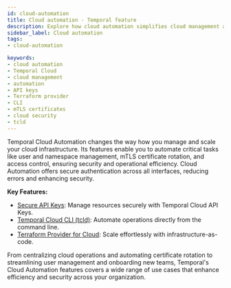 ```yaml
---
id: cloud-automation
title: Cloud automation - Temporal feature
description: Explore how cloud automation simplifies cloud management and enhances security through APIs, Terraform, and CLI.
sidebar_label: Cloud automation
tags:
- cloud-automation

keywords:
- cloud automation
- Temporal Cloud
- cloud management
- automation
- API keys
- Terraform provider
- CLI
- mTLS certificates
- cloud security
- tcld
---
```



Temporal Cloud Automation changes the way how you manage and scale your cloud infrastructure.
Its features enable you to automate critical tasks like user and namespace management, mTLS certificate rotation, and access control, ensuring security and operational efficiency.
Cloud Automation offers secure authentication across all interfaces, reducing errors and enhancing security.

**Key Features:**

- [Secure API Keys](https://docs.temporal.io/cloud/api-keys): Manage resources securely with Temporal Cloud API Keys.
- [Temporal Cloud CLI (tcld)](https://docs.temporal.io/cloud/tcld): Automate operations directly from the command line.
- [Terraform Provider for Cloud](https://docs.temporal.io/production-deployment/cloud/terraform-provider#prerequisites): Scale effortlessly with infrastructure-as-code.

<RelatedReadContainer>
  <RelatedReadItem path="https://docs.temporal.io/cloud/api-keys?_gl=1*185w07i*_gcl_au*MTg1MTAxMTEwNC4xNzEzOTcxMjYw*_ga*MTgwODU1MzQyNi4xNzA3NzA4ODIz*_ga_R90Q9SJD3D*MTcyMTI0MTAyNy41MjIuMS4xNzIxMjQ5NTYxLjAuMC4w" text="API Keys documentation" archetype="feature-guide" />
  <RelatedReadItem path="https://registry.terraform.io/providers/temporalio/temporalcloud/latest" text="Temporal Terraform Hashicorp Registry" archetype="feature-guide" />
  <RelatedReadItem path="https://docs.temporal.io/ops?_gl=1*1yf937l*_gcl_au*MTg1MTAxMTEwNC4xNzEzOTcxMjYw*_ga*MTgwODU1MzQyNi4xNzA3NzA4ODIz*_ga_R90Q9SJD3D*MTcyMTI0MTAyNy41MjIuMS4xNzIxMjQ5NTYxLjAuMC4w" text="Cloud Ops API documentation" archetype="feature-guide" />
  <RelatedReadItem path="https://github.com/temporalio/api-cloud/tree/main" text="GitHub Repository for Cloud Ops API" archetype="feature-guide" />
  <RelatedReadItem path="https://github.com/temporalio/terraform-provider-temporalcloud/tree/main" text="GitHub Repository for Terraform Provider" archetype="feature-guide" />
  <RelatedReadItem path="/cloud/api-keys" text="Temporal Cloud API Keys" archetype="feature-guide" />
  <RelatedReadItem path="/cloud/tcld" text="Temporal CLI" archetype="feature-guide" />
  <RelatedReadItem path="/production-deployment/cloud/terraform-provider" text="Terraform Provider for Cloud" archetype="feature-guide" />
</RelatedReadContainer>

From centralizing cloud operations and automating certificate rotation to streamlining user management and onboarding new teams, Temporal's Cloud Automation features covers a wide range of use cases that enhance efficiency and security across your organization.
